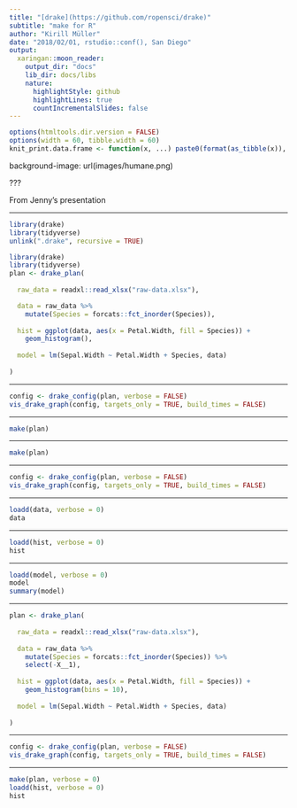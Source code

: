 ```yaml
---
title: "[drake](https://github.com/ropensci/drake)"
subtitle: "make for R"
author: "Kirill Müller"
date: "2018/02/01, rstudio::conf(), San Diego"
output:
  xaringan::moon_reader:
    output_dir: "docs"
    lib_dir: docs/libs
    nature:
      highlightStyle: github
      highlightLines: true
      countIncrementalSlides: false
---
```


```r
options(htmltools.dir.version = FALSE)
options(width = 60, tibble.width = 60)
knit_print.data.frame <- function(x, ...) paste0(format(as_tibble(x)), collapse = "\n")
```

background-image: url(images/humane.png)

???

From Jenny's presentation

---

```r
library(drake)
library(tidyverse)
unlink(".drake", recursive = TRUE)
```

```r
library(drake)
library(tidyverse)
plan <- drake_plan(
  
  raw_data = readxl::read_xlsx("raw-data.xlsx"),

  data = raw_data %>%
    mutate(Species = forcats::fct_inorder(Species)),
  
  hist = ggplot(data, aes(x = Petal.Width, fill = Species)) +
    geom_histogram(),
  
  model = lm(Sepal.Width ~ Petal.Width + Species, data)
  
)
```

---

```r
config <- drake_config(plan, verbose = FALSE)
vis_drake_graph(config, targets_only = TRUE, build_times = FALSE)
```

---

```r
make(plan)
```

---

```r
make(plan)
```

---

```r
config <- drake_config(plan, verbose = FALSE)
vis_drake_graph(config, targets_only = TRUE, build_times = FALSE)
```


---

```r
loadd(data, verbose = 0)
data
```

---

```r
loadd(hist, verbose = 0)
hist
```

---

```r
loadd(model, verbose = 0)
model
summary(model)
```

---

```r
plan <- drake_plan(
  
  raw_data = readxl::read_xlsx("raw-data.xlsx"),
  
  data = raw_data %>%
    mutate(Species = forcats::fct_inorder(Species)) %>% 
    select(-X__1),
  
  hist = ggplot(data, aes(x = Petal.Width, fill = Species)) +
    geom_histogram(bins = 10),
  
  model = lm(Sepal.Width ~ Petal.Width + Species, data)
  
)
```

---

```r
config <- drake_config(plan, verbose = FALSE)
vis_drake_graph(config, targets_only = TRUE, build_times = FALSE)
```

---

```r
make(plan, verbose = 0)
loadd(hist, verbose = 0)
hist
```
